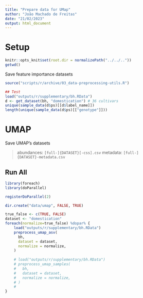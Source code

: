 ```yaml
---
title: "Prepare data for UMap"
author: "João Machado de Freitas"
date: "21/02/2023"
output: html_document
---
```


# Setup

```r
knitr::opts_knit$set(root.dir = normalizePath("../../.."))
getwd()
```

Save feature importance datasets

```r
source("scripts/r/archive/03_data-preprocessing-utils.R")

## Test
load("outputs/r/supplementary/bh.RData")
d <- get_dataset(bh, "domestication") # 36 cultivars
unique(sample_data(d$ps)[[d$label_name]])
length(unique(sample_data(d$ps)[["genotype"]]))
```

# UMAP

Save UMAP's datasets

> abundances: `[full-]{DATASET}[-css].csv` metadata: `[full-]{DATASET}-metadata.csv`

## Run All

```r
library(foreach)
library(doParallel)

registerDoParallel(2)

dir.create("data/umap", FALSE, TRUE)

true_false <- c(TRUE, FALSE)
dataset <- "domestication"
foreach(normalize=true_false) %dopar% {
    load("outputs/r/supplementary/bh.RData")  
    preprocess_umap_asv(
      bh,
      dataset = dataset,
      normalize = normalize,
    )
  
    # load("outputs/r/supplementary/bh.RData")  
    # preprocess_umap_samples(
    #   bh,
    #   dataset = dataset,
    #   normalize = normalize,
    # )
    # 
}
```
